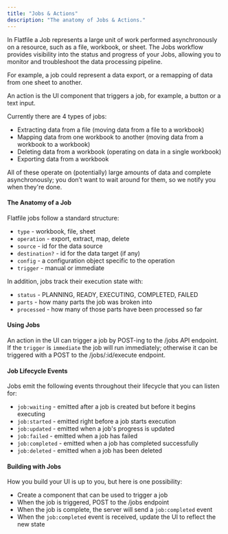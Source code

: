 ```yaml
---
title: "Jobs & Actions"
description: "The anatomy of Jobs & Actions."
---
```


In Flatfile a Job represents a large unit of work performed asynchronously on a resource,
such as a file, workbook, or sheet. The Jobs workflow provides visibility into the status
and progress of your Jobs, allowing you to monitor and troubleshoot
the data processing pipeline.

For example, a job could represent a data export, or a remapping of data from
one sheet to another.

An action is the UI component that triggers a job, for example, a button or a text input.

Currently there are 4 types of jobs:

- Extracting data from a file (moving data from a file to a workbook)
- Mapping data from one workbook to another (moving data from a workbook to a workbook)
- Deleting data from a workbook (operating on data in a single workbook)
- Exporting data from a workbook

All of these operate on (potentially) large amounts of data and complete asynchronously;
you don’t want to wait around for them, so we notify you when they're done.

#### The Anatomy of a Job

Flatfile jobs follow a standard structure:

- `type` - workbook, file, sheet
- `operation` - export, extract, map, delete
- `source` - id for the data source
- `destination?` - id for the data target (if any)
- `config` - a configuration object specific to the operation
- `trigger` - manual or immediate

In addition, jobs track their execution state with:

- `status` - PLANNING, READY, EXECUTING, COMPLETED, FAILED
- `parts` - how many parts the job was broken into
- `processed` - how many of those parts have been processed so far

#### Using Jobs

An action in the UI can trigger a job by POST-ing to the /jobs API endpoint.
If the `trigger` is `immediate` the job will run immediately;
otherwise it can be triggered with a POST to the /jobs/:id/execute endpoint.

#### Job Lifecycle Events

Jobs emit the following events throughout their lifecycle that you can listen for:

- `job:waiting` - emitted after a job is created but before it begins executing
- `job:started` - emitted right before a job starts execution
- `job:updated` - emitted when a job's progress is updated
- `job:failed` - emitted when a job has failed
- `job:completed` - emitted when a job has completed successfully
- `job:deleted` - emitted when a job has been deleted

#### Building with Jobs

How you build your UI is up to you, but here is one possibility:

- Create a component that can be used to trigger a job
- When the job is triggered, POST to the /jobs endpoint
- When the job is complete, the server will send a `job:completed` event
- When the `job:completed` event is received, update the UI to reflect the new state
